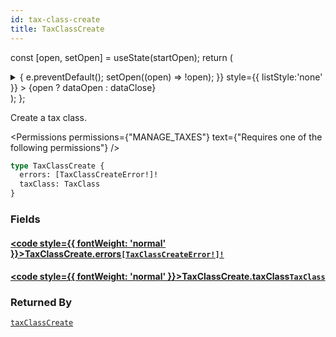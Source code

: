 ```yaml
---
id: tax-class-create
title: TaxClassCreate
---
```






const [open, setOpen] = useState(startOpen);
return (
<details {...(open ? { open: true } : {})} className="details" style={{ border:'none', boxShadow:'none', background:'var(--ifm-background-color)' }}>
<summary
onClick={(e) => {
e.preventDefault();
setOpen((open) => !open);
}}
style={{ listStyle:'none' }} >
{open ? dataOpen : dataClose}
</summary>
{open && children}
</details>
);
};

Create a tax class.


<Permissions permissions={"MANAGE_TAXES"} text={"Requires one of the following permissions"} />


```graphql
type TaxClassCreate {
  errors: [TaxClassCreateError!]!
  taxClass: TaxClass
}
```

### Fields

#### [<code style={{ fontWeight: 'normal' }}>TaxClassCreate.<b>errors</b></code>](#)<Bullet />[`[TaxClassCreateError!]!`](../../../api-reference/taxes/objects/tax-class-create-error.mdx) <Badge class="badge badge--secondary" text="non-null"/> <Badge class="badge badge--secondary" text="object"/> <Badge class="badge badge--secondary" text="taxes"/>

#### [<code style={{ fontWeight: 'normal' }}>TaxClassCreate.<b>taxClass</b></code>](#)<Bullet />[`TaxClass`](../../../api-reference/taxes/objects/tax-class.mdx) <Badge class="badge badge--secondary" text="object"/> <Badge class="badge badge--secondary" text="taxes"/>

### Returned By

[`taxClassCreate`](../../../api-reference/taxes/mutations/tax-class-create.mdx) <Badge class="badge badge--secondary" text="mutation"/>

